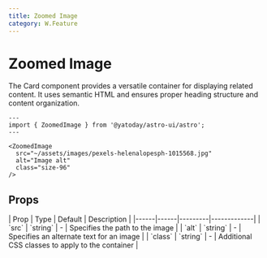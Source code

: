 ```yaml
---
title: Zoomed Image
category: W.Feature
---
```



# Zoomed Image

The Card component provides a versatile container for displaying related content. It uses semantic HTML and ensures proper heading structure and content organization.

<div className="space-y-12">
  <Demo title="">
    <ZoomedImage 
      src="~/assets/images/pexels-helenalopesph-1015568.jpg"
      alt="Image alt"
      class="w-full md:size-96 aspect-square"
    />
  </Demo>
</div>

```astro
---
import { ZoomedImage } from '@yatoday/astro-ui/astro';
---

<ZoomedImage 
  src="~/assets/images/pexels-helenalopesph-1015568.jpg"
  alt="Image alt"
  class="size-96"
/>
```

## Props

<div className="overflow-x-auto">
  <div className="min-w-xl">
    | Prop | Type | Default | Description |
    |------|------|---------|-------------|
    | `src` | `string` | - | Specifies the path to the image |
    | `alt` | `string` | - | Specifies an alternate text for an image |
    | `class` | `string` | - | Additional CSS classes to apply to the container |
  </div>
</div>
